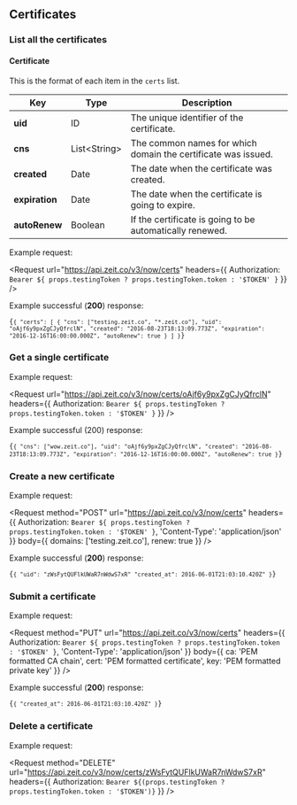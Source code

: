 
## Certificates

### List all the certificates

<EndpointComponent spec={spec} method="GET" url="/v3/now/certs" />

#### Certificate

This is the format of each item in the `certs` list.

| Key            | <HelpLink href="#api-basics/types" hasIcon>Type</HelpLink>       | Description                                                   |
| -------------- | ---------------------------------------------------------------- | ------------------------------------------------------------- |
| **uid**        | <HelpLink href="#api-basics/types">ID</HelpLink>                 | The unique identifier of the certificate.                     |
| **cns**        | <HelpLink href="#api-basics/types">List&lt;String&gt;</HelpLink> | The common names for which domain the certificate was issued. |
| **created**    | <HelpLink href="#api-basics/types">Date</HelpLink>               | The date when the certificate was created.                    |
| **expiration** | <HelpLink href="#api-basics/types">Date</HelpLink>               | The date when the certificate is going to expire.             |
| **autoRenew**  | <HelpLink href="#api-basics/types">Boolean</HelpLink>            | If the certificate is going to be automatically renewed.      |

<Example>
  <span>Example request:</span>

<Request
  url="https://api.zeit.co/v3/now/certs"
  headers={{
    Authorization: `Bearer ${
      props.testingToken ? props.testingToken.token : '$TOKEN'
    }`
  }}
/>

Example successful (**200**) response:

<Code lang="json">{`{
  "certs": [
    {
      "cns": ["testing.zeit.co", "*.zeit.co"],
      "uid": "oAjf6y9pxZgCJyQfrclN",
      "created": "2016-08-23T18:13:09.773Z",
      "expiration": "2016-12-16T16:00:00.000Z",
      "autoRenew": true
    }
  ]
}`}</Code>
</Example>

### Get a single certificate

<EndpointComponent spec={spec} method="GET" url="/v3/now/certs/:id" />

<Example>
  <span>Example request:</span>

<Request
  url="https://api.zeit.co/v3/now/certs/oAjf6y9pxZgCJyQfrclN"
  headers={{
    Authorization: `Bearer ${
      props.testingToken ? props.testingToken.token : '$TOKEN'
    }`
  }}
/>

Example successful (200) response:

<Code lang="json">{`{
  "cns": ["wow.zeit.co"],
  "uid": "oAjf6y9pxZgCJyQfrclN",
  "created": "2016-08-23T18:13:09.773Z",
  "expiration": "2016-12-16T16:00:00.000Z",
  "autoRenew": true
}`}</Code>
</Example>

### Create a new certificate

<EndpointComponent spec={spec} method="POST" url="/v3/now/certs" />

<Example>
  <span>Example request:</span>

<Request
  method="POST"
  url="https://api.zeit.co/v3/now/certs"
  headers={{
    Authorization: `Bearer ${
      props.testingToken ? props.testingToken.token : '$TOKEN'
    }`,
    'Content-Type': 'application/json'
  }}
  body={{
    domains: ['testing.zeit.co'],
    renew: true
  }}
/>

Example successful (**200**) response:

<Code lang="json">{`{
  "uid": "zWsFytQUFlkUWaR7nWdwS7xR"
  "created_at": 2016-06-01T21:03:10.420Z"
}`}</Code>
</Example>

### Submit a certificate

<EndpointComponent spec={spec} method="PUT" url="/v3/now/certs" />

<Example>
  <span>Example request:</span>

<Request
  method="PUT"
  url="https://api.zeit.co/v3/now/certs"
  headers={{
    Authorization: `Bearer ${
      props.testingToken ? props.testingToken.token : '$TOKEN'
    }`,
    'Content-Type': 'application/json'
  }}
  body={{
    ca: 'PEM formatted CA chain',
    cert: 'PEM formatted certificate',
    key: 'PEM formatted private key'
  }}
/>

Example successful (**200**) response:

<Code lang="json">{`{
  "created_at": 2016-06-01T21:03:10.420Z"
}`}</Code>
</Example>

### Delete a certificate

<EndpointComponent spec={spec} method="DELETE" url="/v3/now/certs/:id" />

<Example>
  <span>Example request:</span>

  <Request
    method="DELETE"
    url="https://api.zeit.co/v3/now/certs/zWsFytQUFlkUWaR7nWdwS7xR"
    headers={{
      Authorization: `Bearer ${(props.testingToken ? props.testingToken.token : '$TOKEN')}`
    }}
  />
</Example>
